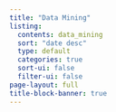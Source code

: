 ```yaml
---
title: "Data Mining"
listing:
  contents: data_mining
  sort: "date desc"
  type: default
  categories: true
  sort-ui: false
  filter-ui: false
page-layout: full
title-block-banner: true
---
```



